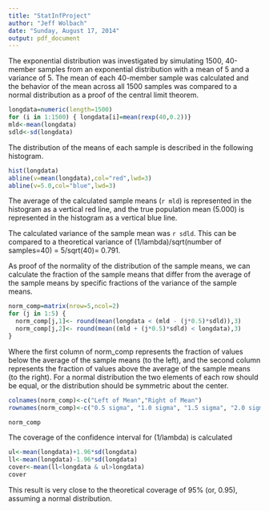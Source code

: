 ```yaml
---
title: "StatInfProject"
author: "Jeff Wolbach"
date: "Sunday, August 17, 2014"
output: pdf_document
---
```


The exponential distribution was investigated by simulating 1500, 40-member samples from an exponential distribution with a mean of 5 and a variance of 5.  The mean of each 40-member sample was calculated and the behavior of the mean across all 1500 samples was compared to a normal distribution as a proof of the central limit theorem.
```r
longdata=numeric(length=1500)
for (i in 1:1500) { longdata[i]=mean(rexp(40,0.2))}
mld<-mean(longdata)
sdld<-sd(longdata)
```
The distribution of the means of each sample is described in the following histogram.

```r
hist(longdata)
abline(v=mean(longdata),col="red",lwd=3)
abline(v=5.0,col="blue",lwd=3)
```

The average of the calculated sample means (`r mld`) is represented in the histogram as a vertical red line, and the true population mean (5.000) is represented in the histogram as a vertical blue line.

The calculated variance of the sample mean was `r sdld`.  This can be compared to a theoretical variance of (1/lambda)/sqrt(number of samples=40) = 5/sqrt(40)= 0.791.

As proof of the normality of the distribution of the sample means, we can calculate the fraction of the sample means that differ from the average of the sample means by specific fractions of the variance of the sample means.

```r
norm_comp=matrix(nrow=5,ncol=2)
for (j in 1:5) { 
  norm_comp[j,1]<- round(mean(longdata < (mld - (j*0.5)*sdld)),3)
  norm_comp[j,2]<- round(mean((mld + (j*0.5)*sdld) < longdata),3)
}
```


Where the first column of norm_comp represents the fraction of values below the average of the sample means (to the left), and the second column represents the fraction of values above the average of the sample means (to the right).  For a normal distribution the two elements of each row should be equal, or the distribution should be symmetric about the center.
```r
colnames(norm_comp)<-c("Left of Mean","Right of Mean")
rownames(norm_comp)<-c("0.5 sigma", "1.0 sigma", "1.5 sigma", "2.0 sigma", "2.5 sigma")
```
```r
norm_comp
```

The coverage of the confidence interval for (1/lambda) is calculated

```r
ul<-mean(longdata)+1.96*sd(longdata)
ll<-mean(longdata)-1.96*sd(longdata)
cover<-mean(ll<longdata & ul>longdata)
cover
```

This result is very close to the theoretical coverage of 95% (or, 0.95), assuming a normal distribution.
